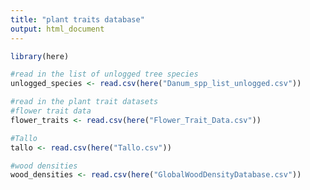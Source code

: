 ```yaml
---
title: "plant traits database"
output: html_document
---
```


```r
library(here)
```

```r
#read in the list of unlogged tree species
unlogged_species <- read.csv(here("Danum_spp_list_unlogged.csv"))
```

```r
#read in the plant trait datasets
#flower trait data
flower_traits <- read.csv(here("Flower_Trait_Data.csv"))

#Tallo
tallo <- read.csv(here("Tallo.csv"))

#wood densities
wood_densities <- read.csv(here("GlobalWoodDensityDatabase.csv"))
```

